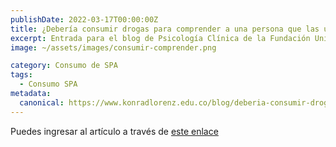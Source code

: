 ```yaml
---
publishDate: 2022-03-17T00:00:00Z
title: ¿Debería consumir drogas para comprender a una persona que las usa?
excerpt: Entrada para el blog de Psicología Clínica de la Fundación Universitaria Konrad Lorenz. Intento explicar por qué es una falacia pretender que sólo quien consume SPA's tiene una opinión informada sobre ellas.
image: ~/assets/images/consumir-comprender.png

category: Consumo de SPA
tags:
  - Consumo SPA
metadata:
  canonical: https://www.konradlorenz.edu.co/blog/deberia-consumir-drogas-para-entender-a-una-persona-que-las-usa/
---
```


Puedes ingresar al artículo a través de [este enlace](https://www.konradlorenz.edu.co/blog/deberia-consumir-drogas-para-entender-a-una-persona-que-las-usa/)

